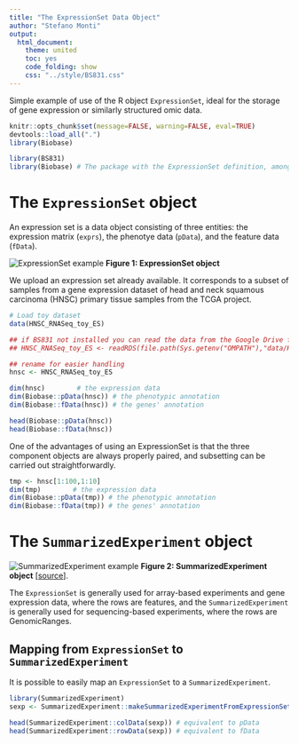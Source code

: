 ```yaml
---
title: "The ExpressionSet Data Object"
author: "Stefano Monti"
output:
  html_document:
    theme: united
    toc: yes
    code_folding: show
    css: "../style/BS831.css" 
---
```


Simple example of use of the R object `ExpressionSet`,
ideal for the storage of gene expression or similarly structured omic
data.

```r
knitr::opts_chunk$set(message=FALSE, warning=FALSE, eval=TRUE)
devtools::load_all(".")
library(Biobase)
```

```r
library(BS831)
library(Biobase) # The package with the ExpressionSet definition, among others
```

# The `ExpressionSet` object

An expression set is a data object consisting of three entities: the
expression matrix (`exprs`), the phenotye data (`pData`), and the
feature data (`fData`).

![ExpressionSet example](../figs/ExpressionSet.png)
**Figure 1: ExpressionSet object** 

We upload an expression set already available. It corresponds to a subset of samples from a gene expression dataset of head and neck squamous carcinoma (HNSC) primary tissue samples from the TCGA project.

```r
# Load toy dataset
data(HNSC_RNASeq_toy_ES)

## if BS831 not installed you can read the data from the Google Drive folder:
## HNSC_RNASeq_toy_ES <- readRDS(file.path(Sys.getenv("OMPATH"),"data/HNSC_RNASeq_toy_ES.rds"))

## rename for easier handling
hnsc <- HNSC_RNASeq_toy_ES

dim(hnsc)        # the expression data
dim(Biobase::pData(hnsc)) # the phenotypic annotation
dim(Biobase::fData(hnsc)) # the genes' annotation

head(Biobase::pData(hnsc))
head(Biobase::fData(hnsc))
```

One of the advantages of using an ExpressionSet is that the three component objects are always properly paired, and subsetting can be carried out straightforwardly.
```r
tmp <- hnsc[1:100,1:10]
dim(tmp)        # the expression data
dim(Biobase::pData(tmp)) # the phenotypic annotation
dim(Biobase::fData(tmp)) # the genes' annotation
```

# The `SummarizedExperiment` object

![SummarizedExperiment example](../figs/SummarizedExperiment.png)
**Figure 2: SummarizedExperiment object** [[source](https://bioconductor.org/help/course-materials/2019/BSS2019/04_Practical_CoreApproachesInBioconductor.html)].

The `ExpressionSet` is generally used for array-based experiments and gene expression data, where the rows are features, and the `SummarizedExperiment` is generally used for sequencing-based experiments, where the rows are GenomicRanges. 

## Mapping from `ExpressionSet` to `SummarizedExperiment`
It is possible to easily map an `ExpressionSet` to a `SummarizedExperiment`.

```r
library(SummarizedExperiment)
sexp <- SummarizedExperiment::makeSummarizedExperimentFromExpressionSet(hnsc)

head(SummarizedExperiment::colData(sexp)) # equivalent to pData
head(SummarizedExperiment::rowData(sexp)) # equivalent to fData
```
